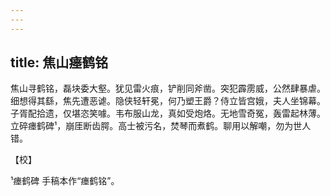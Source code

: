 ```yaml
---
---
---
```

title: 焦山瘗鹤铭
---







焦山寻鹤铭，磊块委大壑。犹见雷火痕，铲削同斧凿。突犯霹雳威，公然肆暴虐。细想得其繇，焦先遭恶谑。隐侠轻轩冕，何乃塑王爵？侍立皆宫娥，夫人坐锦幕。子胥配拾遗，仅堪恣笑噱。韦布服山龙，真如受炮烙。无地雪奇冤，轰雷起林薄。立碎瘗鹤碑¹，崩厓断齿腭。高士被污名，焚琴而煮鹤。聊用以解嘲，勿为世人错。

【校】

¹瘗鹤碑 手稿本作“瘗鹤铭”。